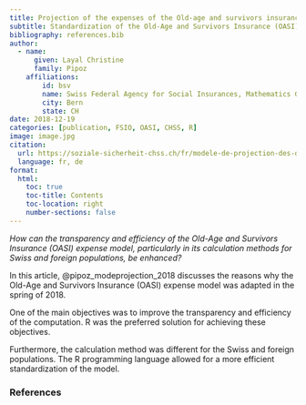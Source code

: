 ```yaml
---
title: Projection of the expenses of the Old-age and survivors insurance
subtitle: Standardization of the Old-Age and Survivors Insurance (OASI) expense model
bibliography: references.bib
author:
  - name:
      given: Layal Christine
      family: Pipoz
    affiliations:
        id: bsv
        name: Swiss Federal Agency for Social Insurances, Mathematics Group
        city: Bern
        state: CH
date: 2018-12-19
categories: [publication, FSIO, OASI, CHSS, R]
image: image.jpg
citation: 
  url: https://soziale-sicherheit-chss.ch/fr/modele-de-projection-des-depenses-de-lavs/
  language: fr, de 
format:
  html:
    toc: true
    toc-title: Contents
    toc-location: right
    number-sections: false
---
```


*How can the transparency and efficiency of the Old-Age and Survivors Insurance (OASI) expense model, particularly in its calculation methods for Swiss and foreign populations, be enhanced?*

In this article, @pipoz_modeprojection_2018 discusses the reasons why the Old-Age and Survivors Insurance (OASI) expense model was adapted in the spring of 2018.

One of the main objectives was to improve the transparency and efficiency of the computation. R was the preferred solution for achieving these objectives.

Furthermore, the calculation method was different for the Swiss and foreign populations. The R programming language allowed for a more efficient standardization of the model.

### References

::: {#refs}
:::
